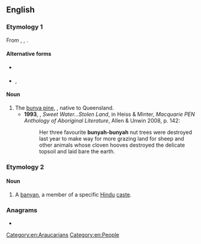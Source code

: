 ==English==

===Etymology 1===
From {{der|en|yxg|bunya bunya}}, {{der|en|gbw|bunyi}}, {{der|en|wkw|bunyi}}.

====Alternative forms====
*{{l|en|bunna bunna}} {{i|obsolete}}
*{{l|en|bunya bunya}}, {{l|en|bunyah-bunyah}}

====Noun====
{{en-noun}}

# The [[bunya pine]], {{taxlink|Araucaria bidwillii|species|noshow=1}}, native to Queensland. {{defdate|from 19th c.}}
#*'''1993''', {{w|Philip McLaren}}, ''Sweet Water…Stolen Land'', in Heiss & Minter, ''Macquarie PEN Anthology of Aboriginal Literature'', Allen & Unwin 2008, p. 142:
#*:Her three favourite '''bunyah-bunyah''' nut trees were destroyed last year to make way for more grazing land for sheep and other animals whose cloven hooves destroyed the delicate topsoil and laid bare the earth.

===Etymology 2===
{{rfelite|en}}

====Noun====
{{en-noun}}

# {{lb|en|dated|India}} A [[banyan]], a member of a specific [[Hindu]] [[caste]].

===Anagrams===
* {{anagrams|en|a=abnuy|Yanbu|unbay}}

[[Category:en:Araucarians]]
[[Category:en:People]]